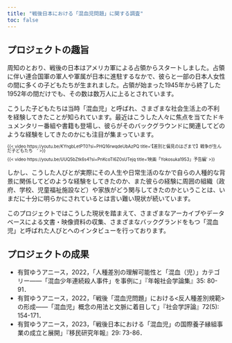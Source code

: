 ```yaml
---
title: "戦後日本における「混血児問題」に関する調査"
toc: false
---
```


## プロジェクトの趣旨

周知のとおり、戦後の日本はアメリカ軍による占領からスタートしました。占領に伴い連合国軍の軍人や軍属が日本に進駐するなかで、彼らと一部の日本人女性の間に多くの子どもたちが生まれました。占領が始まった1945年から終了した1952年の間だけでも、その数は数万人に上るとされています。

こうした子どもたちは当時「混血児」と呼ばれ、さまざまな社会生活上の不利を経験してきたことが知られています。最近はこうした人々に焦点を当てたドキュメンタリー番組や書籍も登場し、彼らがそのバックグラウンドに関連してどのような経験をしてきたのかにも注目が集まっています。


::: {layout-ncol="2" style="font-size: 70%; line-height:1.0"}
{{< video https://youtu.be/KYngbLetPT0?si=PHQ16rwqdeUbAzPQ title='【差別と偏見のはざまで】戦争が生んだ子どもたち　' >}}

{{< video https://youtu.be/UUQ5bZtk6s4?si=PnKcoTI6Z0sUTejq title='映画「Yokosuka1953」予告編 ' >}}
:::


しかし、こうした人びとが実際にその人生や日常生活のなかで自らの人種的な背景に関係してどのような経験をしてきたのか、また彼らの経験に周囲の組織（政府、学校、児童福祉施設など）や家族がどう関与してきたのかということは、いまだに十分に明らかにされているとは言い難い現状が続いています。

このプロジェクトではこうした現状を踏まえて、さまざまなアーカイブやデータベースによる文書・映像資料の収集、さまざまなバックグランドをもつ「混血児」と呼ばれた人びとへのインタビューを行っております。

## プロジェクトの成果

-   有賀ゆうアニース，2022，「人種差別の理解可能性と「混血（児）」カテゴリー――「混血少年連続殺人事件」を事例に」『年報社会学論集』35: 80-91．
-   有賀ゆうアニース，2022，「戦後「混血児問題」における<反人種差別規範>の形成――「混血児」概念の用法と文脈に着目して」『社会学評論』72(5): 154-171．
-   有賀ゆうアニース，2023，「戦後日本における「混血児」の国際養子縁組事業の成立と展開」『移民研究年報』29: 73-86．
